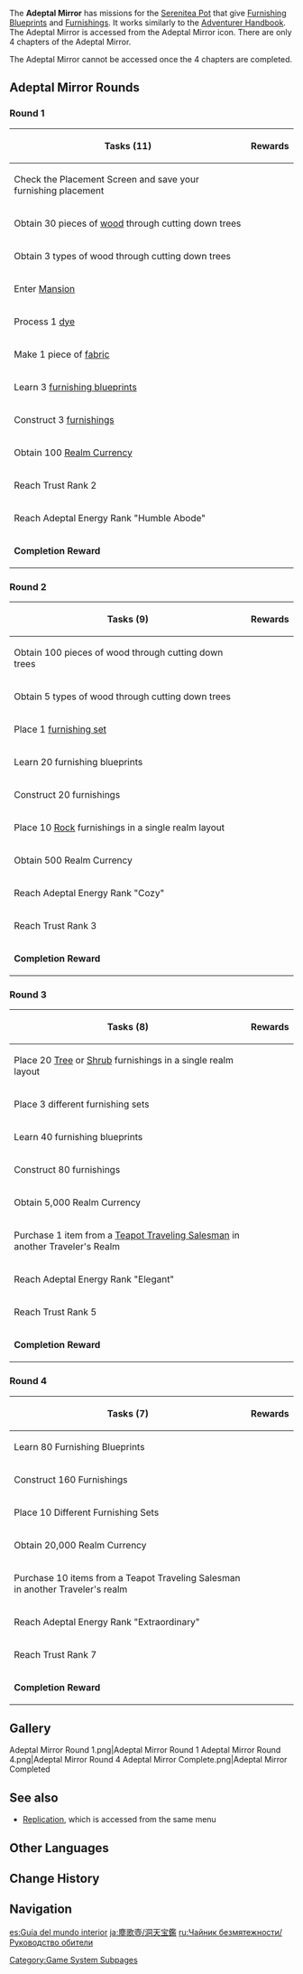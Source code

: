 {{SereniteaPotTabs}}
{{Terminology Infobox
|title = Adeptal Mirror
|image = Icon Adeptal Mirror.png
|type  = Game Systems
|type2 = Serenitea Pot Subsystems
}}
The '''Adeptal Mirror''' has missions for the [[Serenitea Pot]] that give [[Furnishing Blueprints]] and [[Furnishings]]. It works similarly to the [[Adventurer Handbook]]. The Adeptal Mirror is accessed from the {{Icon|Adeptal Mirror}} Adeptal Mirror icon. There are only 4 chapters of the Adeptal Mirror.

The Adeptal Mirror cannot be accessed once the 4 chapters are completed.

==Adeptal Mirror Rounds==
===Round 1===
{| class="article-table"
!Tasks (11)
!Rewards
|-
|Check the Placement Screen and save your furnishing placement
|{{Card|Vivacious Smokeleaf|3|show_caption=1}}{{Card|Blueprint: Flower Arrangement: Sprawling Daybreak|1|show_caption=1}}
|-
|Obtain 30 pieces of [[wood]] through cutting down trees
|{{Card|Tall Birch|2|show_caption=1}}{{Card|Golden Knotwood Tree|2|show_caption=1}}
|-
|Obtain 3 types of wood through cutting down trees
|{{Card|Qingce Heronleaf Bamboo|3|show_caption=1}}{{Card|Qingce Skysail Bamboo|3|show_caption=1}}
|-
|Enter [[Mansion]]
|{{Card|Long Table With Tablecloth|1|show_caption=1}}{{Card|Wine o' Clock|1|show_caption=1}}
|-
|Process 1 [[dye]]
|{{Card|Golden Triple-Arm Candelabrum|1|show_caption=1}}{{Card|Pine Dining Chair|4|show_caption=1}}
|-
|Make 1 piece of [[fabric]]
|{{Card|Sunset Stone|3|show_caption=1}}{{Card|Scorched Stone|3|show_caption=1}}
|-
|Learn 3 [[Blueprint|furnishing blueprints]]
|{{Card|Blueprint: Liuli Pavilion Sandbearer Floor Lamp|1|show_caption=1}}{{Card|Blueprint: Entrance Rug: A Warm Welcome|1|show_caption=1}}
|-
|Construct 3 [[furnishing]]s
|{{Card|Blueprint: Tavern Rug: Home Away From Home|1|show_caption=1}}{{Card|Blueprint: Shopkeeper's Cedar Shelf|1|show_caption=1}}
|-
|Obtain 100 [[Realm Currency]]
|{{Card|Blueprint: Pine Folding Screen: Billowing Sails|1|show_caption=1}}{{Card|Blueprint: Red Cedar Curio Stand|1|show_caption=1}}
|-
|Reach Trust Rank 2
|{{Card|Blueprint: Square Pine Tea Table|1|show_caption=1}}{{Card|Blueprint: Red Cedar Scroll Shelf|1|show_caption=1}}
|-
|Reach Adeptal Energy Rank "Humble Abode"
|{{Card|Blueprint: Pine-Backed Tea Chair|1|show_caption=1}}{{Card|Blueprint: Intricately Carved Calligraphy Table|1|show_caption=1}}{{Card|Realm Currency|50|show_caption=1}}
|-
|'''Completion Reward'''
|{{Card|Tea Talk|1|show_caption=1}}{{Card|Festival Market|1|show_caption=1}}{{Card|Book Lover's Study|1|show_caption=1}}{{Card|Blueprint: Calligraphy Set: Assiduous Calligraphy|1|show_caption=1}}{{Card|Blueprint: Hardened Glazed Vase|1|show_caption=1}}{{Card|Blueprint: Two-Tier Vendor's Booth: Rising Fortunes|1|show_caption=1}}{{Card|Blueprint: Toy Stand: Dazzling Delights|1|show_caption=1}}{{Card|Blueprint: Umbrella Shop: Kaleidoscope of Parasol Colors|1|show_caption=1}}{{Card|Jade-Eyed Cat|1|show_caption=1}}
|}

===Round 2===
{| class="article-table"
!Tasks (9)
!Rewards
|-
|Obtain 100 pieces of wood through cutting down trees
|{{Card|"Green Fountain"|2|show_caption=1}}{{Card|"Brightcrown Plumebush"|3|show_caption=1}}
|-
|Obtain 5 types of wood through cutting down trees
|{{Card|"The Color of the Wind"|1|show_caption=1}}{{Card|Yellow Sandbearer Tree|1|show_caption=1}}
|-
|Place 1 [[Furnishing Set|furnishing set]]
|{{Card|Blueprint: Open-Top Fir Shelf|1|show_caption=1}}{{Card|Recreation Stone|2|show_caption=1}}
|-
|Learn 20 furnishing blueprints
|{{Card|Moonlight Stone|3|show_caption=1}}{{Card|Climate Crossover|1|show_caption=1}}
|-
|Construct 20 furnishings
|{{Card|Blueprint: Portable Stove|1|show_caption=1}}{{Card|"Concealing Leaves"|1|show_caption=1}}
|-
|Place 10 [[Landform/Rock|Rock]] furnishings in a single realm layout
|{{Card|Blueprint: Fir Case Shelf Combination|1|show_caption=1}}{{Card|Hiding Grazestone|2|show_caption=1}}
|-
|Obtain 500 Realm Currency
|{{Card|Blueprint: "Clouds East of Bishui"|1|show_caption=1}}{{Card|Gemini Verdance|3|show_caption=1}}
|-
|Reach Adeptal Energy Rank "Cozy"
|{{Card|Blueprint: Wooden Outdoor Tea Table|1|show_caption=1}}{{Card|Amber Irontrunk Tree|2|show_caption=1}}
|-
|Reach Trust Rank 3
|{{Card|Blueprint: Liyue Shop: Citywide Favorite|1|show_caption=1}}{{Card|Qingce Jadestone Bamboo|3|show_caption=1}}
|-
|'''Completion Reward'''
|{{Card|Merchant's Working Lunch|1|show_caption=1}}{{Card|Ever-Popular Eatery|1|show_caption=1}}{{Card|Rural Water Source|1|show_caption=1}}{{Card|Rocks & Plants|1|show_caption=1}}{{Card|Suburbia Lighting|1|show_caption=1}}{{Card|Corner of the Teahouse|1|show_caption=1}}{{Card|Table & Chairs|1|show_caption=1}}{{Card|Blueprint: Roofed Well: For Purity|1|show_caption=1}}{{Card|Northland Hound|1|show_caption=1}}
|}

===Round 3===
{| class="article-table"
!Tasks (8)
!Rewards
|-
|Place 20 [[Landform/Tree|Tree]] or [[Landform/Shrub|Shrub]] furnishings in a single realm layout
|{{Card|Blueprint: Adeptus Gate|1|show_caption=1}}{{Card|Sub-Space Boulder: Verdant Peak|5|show_caption=1}}
|-
|Place 3 different furnishing sets
|{{Card|Blueprint: Stone Lion Statue: The Knowing|1|show_caption=1}}{{Card|Sub-Space Boulder: Slumbering Stratus|1|show_caption=1}}
|-
|Learn 40 furnishing blueprints
|{{Card|Blueprint: Pine Street Light|1|show_caption=1}}{{Card|Sub-Space Boulder: Craggy Canopy|5|show_caption=1}}
|-
|Construct 80 furnishings
|{{Card|Blueprint: Classic Country Home|1|show_caption=1}}{{Card|Sub-Space Boulder: Rocky Bulwark|5|show_caption=1}}
|-
|Obtain 5,000 Realm Currency
|{{Card|Blueprint: Stone Lion Statue: The Warding|1|show_caption=1}}{{Card|Sub-Space Boulder: Palace Steps|5|show_caption=1}}
|-
|Purchase 1 item from a [[Teapot Traveling Salesman]] in another Traveler's Realm
|{{Card|Blueprint: Sturdy Pine Fence|1|show_caption=1}}{{Card|Sub-Space Boulder: Refined Beauty|5|show_caption=1}}
|-
|Reach Adeptal Energy Rank "Elegant"
|{{Card|Blueprint: Pocket-Sized Pine Cabin|1|show_caption=1}}{{Card|Well-Equipped Study|1|show_caption=1}}
|-
|Reach Trust Rank 5
|{{Card|Parlor Cordiality|1|show_caption=1}}{{Card|Hermit's Hut|1|show_caption=1}}
|-
|'''Completion Reward'''
|{{Card|Hamlet House|1|show_caption=1}}{{Card|Thoroughfare Entrance: Evil Banisher|1|show_caption=1}}{{Card|Frontier Life|1|show_caption=1}}{{Card|Plain Liyue Bedroom|1|show_caption=1}}{{Card|Busy Kitchen|1|show_caption=1}}{{Card|Fully Furnished Mondstadt Bedroom|1|show_caption=1}}{{Card|Meeting Room of the "Strategic Six"|1|show_caption=1}}{{Card|Blueprint: Alchemist's Crafting Bench|1|show_caption=1}}
|}

===Round 4===
{| class="article-table"
!Tasks (7)
!Rewards
|-
|Learn 80 Furnishing Blueprints
|{{Card|Blueprint: Sturdy Library Table|1|show_caption=1}}{{Card|Blueprint: Two-Tier Library Bookshelf|1|show_caption=1}}
|-
|Construct 160 Furnishings
|{{Card|Blueprint: Northern Birch Folding Counter|1|show_caption=1}}{{Card|Blueprint: Exquisite Cuihua Bookshelf|1|show_caption=1}}
|-
|Place 10 Different Furnishing Sets
|{{Card|Blueprint: Pine Reception Counter|1|show_caption=1}}{{Card|Blueprint: "Lost Between the Pages of a Book"|1|show_caption=1}}
|-
|Obtain 20,000 Realm Currency
|{{Card|Blueprint: Classical Lyre: Tenor of the Wind|1|show_caption=1}}{{Card|Blueprint: Classic Fir Cabinet|1|show_caption=1}}
|-
|Purchase 10 items from a Teapot Traveling Salesman in another Traveler's realm
|{{Card|Blueprint: Landscape Painting: Country Home|1|show_caption=1}}{{Card|Blueprint: Fine Brushwork: Peaks of Minlin|1|show_caption=1}}
|-
|Reach Adeptal Energy Rank "Extraordinary"
|{{Card|Blueprint: Landscape Painting: Distant Clouds|1|show_caption=1}}{{Card|Blueprint: Fine Brushwork: Bowl of Blossoms|1|show_caption=1}}
|-
|Reach Trust Rank 7
|{{Card|Blueprint: Landscape Painting: Nameless Precipice|1|show_caption=1}}{{Card|Blueprint: Fine Brushwork: Mountains Rising From the Mist|1|show_caption=1}}
|-
|'''Completion Reward'''
|{{Card|Harvest Season Stall|1|show_caption=1}}{{Card|Fruit & Veg Market|1|show_caption=1}}{{Card|Training Ground|1|show_caption=1}}{{Card|Arms Factory|1|show_caption=1}}{{Card|Cargo Transfer Station|1|show_caption=1}}{{Card|Blueprint: Hardwood Screen: Morning Mist in Jueyun|1|show_caption=1}}{{Card|Blueprint: Favonius Coat of Arms|1|show_caption=1}}{{Card|Blueprint: "Four-Quadrant Cooking Cauldron"|1|show_caption=1}}
|}

==Gallery==
<gallery>
Adeptal Mirror Round 1.png|Adeptal Mirror Round 1
Adeptal Mirror Round 4.png|Adeptal Mirror Round 4
Adeptal Mirror Complete.png|Adeptal Mirror Completed
</gallery>

==See also==
* [[Replication]], which is accessed from the same menu

==Other Languages==
{{Other Languages
|en      = Adeptal Mirror
|zhs     = 洞天宝鉴
|zhs_rm  = Dòngtiān Bǎojiàn
|zht     = 洞天寶鑑
|zht_rm  = Dòngtiān Bǎojiàn
|zh_tl   = 
|ja      = 洞天宝鑑
|ja_rm   = Douten Houkan
|ja_tl   = 
|ko      = 선계 도감
|ko_tl   = Illustrated Guide to the Enchanted Land
|es      = Guía del mundo interior
|es_tl   = Guide of the Interior World
|fr      = Rouleau mystique
|fr_tl   = Mystic Scroll
|ru      = Руководство обители
|ru_tl   = Abode's Guidance
|th      = กระจกเทพ
|th_rm   = 
|th_tl   = 
|vi      = Động Tiên Bảo Giám
|vi_tl   = 
|de      = Kannenspiegel
|de_tl   = 
|id      = Cermin Adeptal
|id_tl   = Adeptal Mirror
|pt      = Espelho Mágico
|pt_tl   = 
|tr      = Adeptus Aynası
|tr_tl   = 
|it      = Pergamena adeptica
|it_tl   = 
}}

==Change History==
{{Change History|1.5}}

==Navigation==
{{Game Systems Navbox|Other}}
[[Category:Game System Subpages]]

[[es:Guía del mundo interior]]
[[ja:塵歌壺/洞天宝鑑]]
[[ru:Чайник безмятежности/Руководство обители]]